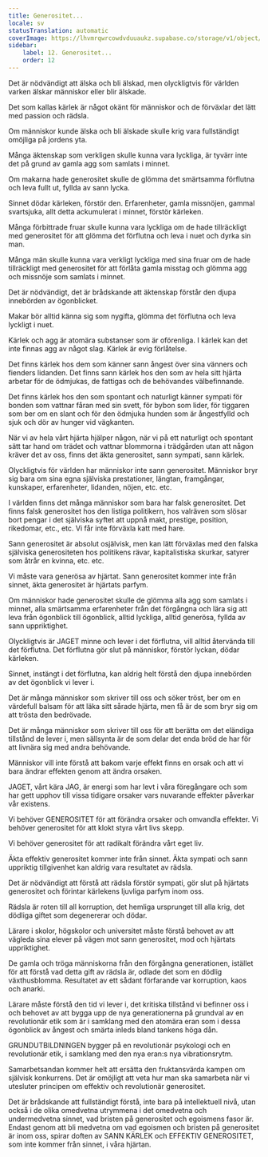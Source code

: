 ```yaml
---
title: Generositet...
locale: sv
statusTranslation: automatic
coverImage: https://lhvmrqwrcowdvduuaukz.supabase.co/storage/v1/object/public/strapi-uploads/small_cover-educacion-fundamental.webp-2d51a7828a2b1309555be27f7e2a61a0.webp
sidebar:
    label: 12. Generositet...
    order: 12
---
```

Det är nödvändigt att älska och bli älskad, men olyckligtvis för världen varken älskar människor eller blir älskade.

Det som kallas kärlek är något okänt för människor och de förväxlar det lätt med passion och rädsla.

Om människor kunde älska och bli älskade skulle krig vara fullständigt omöjliga på jordens yta.

Många äktenskap som verkligen skulle kunna vara lyckliga, är tyvärr inte det på grund av gamla agg som samlats i minnet.

Om makarna hade generositet skulle de glömma det smärtsamma förflutna och leva fullt ut, fyllda av sann lycka.

Sinnet dödar kärleken, förstör den. Erfarenheter, gamla missnöjen, gammal svartsjuka, allt detta ackumulerat i minnet, förstör kärleken.

Många förbittrade fruar skulle kunna vara lyckliga om de hade tillräckligt med generositet för att glömma det förflutna och leva i nuet och dyrka sin man.

Många män skulle kunna vara verkligt lyckliga med sina fruar om de hade tillräckligt med generositet för att förlåta gamla misstag och glömma agg och missnöje som samlats i minnet.

Det är nödvändigt, det är brådskande att äktenskap förstår den djupa innebörden av ögonblicket.

Makar bör alltid känna sig som nygifta, glömma det förflutna och leva lyckligt i nuet.

Kärlek och agg är atomära substanser som är oförenliga. I kärlek kan det inte finnas agg av något slag. Kärlek är evig förlåtelse.

Det finns kärlek hos dem som känner sann ångest över sina vänners och fienders lidanden. Det finns sann kärlek hos den som av hela sitt hjärta arbetar för de ödmjukas, de fattigas och de behövandes välbefinnande.

Det finns kärlek hos den som spontant och naturligt känner sympati för bonden som vattnar fåran med sin svett, för bybon som lider, för tiggaren som ber om en slant och för den ödmjuka hunden som är ångestfylld och sjuk och dör av hunger vid vägkanten.

När vi av hela vårt hjärta hjälper någon, när vi på ett naturligt och spontant sätt tar hand om trädet och vattnar blommorna i trädgården utan att någon kräver det av oss, finns det äkta generositet, sann sympati, sann kärlek.

Olyckligtvis för världen har människor inte sann generositet. Människor bryr sig bara om sina egna själviska prestationer, längtan, framgångar, kunskaper, erfarenheter, lidanden, nöjen, etc. etc.

I världen finns det många människor som bara har falsk generositet. Det finns falsk generositet hos den listiga politikern, hos valräven som slösar bort pengar i det själviska syftet att uppnå makt, prestige, position, rikedomar, etc., etc. Vi får inte förväxla katt med hare.

Sann generositet är absolut osjälvisk, men kan lätt förväxlas med den falska själviska generositeten hos politikens rävar, kapitalistiska skurkar, satyrer som åtrår en kvinna, etc. etc.

Vi måste vara generösa av hjärtat. Sann generositet kommer inte från sinnet, äkta generositet är hjärtats parfym.

Om människor hade generositet skulle de glömma alla agg som samlats i minnet, alla smärtsamma erfarenheter från det förgångna och lära sig att leva från ögonblick till ögonblick, alltid lyckliga, alltid generösa, fyllda av sann uppriktighet.

Olyckligtvis är JAGET minne och lever i det förflutna, vill alltid återvända till det förflutna. Det förflutna gör slut på människor, förstör lyckan, dödar kärleken.

Sinnet, instängt i det förflutna, kan aldrig helt förstå den djupa innebörden av det ögonblick vi lever i.

Det är många människor som skriver till oss och söker tröst, ber om en värdefull balsam för att läka sitt sårade hjärta, men få är de som bryr sig om att trösta den bedrövade.

Det är många människor som skriver till oss för att berätta om det eländiga tillstånd de lever i, men sällsynta är de som delar det enda bröd de har för att livnära sig med andra behövande.

Människor vill inte förstå att bakom varje effekt finns en orsak och att vi bara ändrar effekten genom att ändra orsaken.

JAGET, vårt kära JAG, är energi som har levt i våra föregångare och som har gett upphov till vissa tidigare orsaker vars nuvarande effekter påverkar vår existens.

Vi behöver GENEROSITET för att förändra orsaker och omvandla effekter. Vi behöver generositet för att klokt styra vårt livs skepp.

Vi behöver generositet för att radikalt förändra vårt eget liv.

Äkta effektiv generositet kommer inte från sinnet. Äkta sympati och sann uppriktig tillgivenhet kan aldrig vara resultatet av rädsla.

Det är nödvändigt att förstå att rädsla förstör sympati, gör slut på hjärtats generositet och förintar kärlekens ljuvliga parfym inom oss.

Rädsla är roten till all korruption, det hemliga ursprunget till alla krig, det dödliga giftet som degenererar och dödar.

Lärare i skolor, högskolor och universitet måste förstå behovet av att vägleda sina elever på vägen mot sann generositet, mod och hjärtats uppriktighet.

De gamla och tröga människorna från den förgångna generationen, istället för att förstå vad detta gift av rädsla är, odlade det som en dödlig växthusblomma. Resultatet av ett sådant förfarande var korruption, kaos och anarki.

Lärare måste förstå den tid vi lever i, det kritiska tillstånd vi befinner oss i och behovet av att bygga upp de nya generationerna på grundval av en revolutionär etik som är i samklang med den atomära eran som i dessa ögonblick av ångest och smärta inleds bland tankens höga dån.

GRUNDUTBILDNINGEN bygger på en revolutionär psykologi och en revolutionär etik, i samklang med den nya eran:s nya vibrationsrytm.

Samarbetsandan kommer helt att ersätta den fruktansvärda kampen om självisk konkurrens. Det är omöjligt att veta hur man ska samarbeta när vi utesluter principen om effektiv och revolutionär generositet.

Det är brådskande att fullständigt förstå, inte bara på intellektuell nivå, utan också i de olika omedvetna utrymmena i det omedvetna och undermedvetna sinnet, vad bristen på generositet och egoismens fasor är. Endast genom att bli medvetna om vad egoismen och bristen på generositet är inom oss, spirar doften av SANN KÄRLEK och EFFEKTIV GENEROSITET, som inte kommer från sinnet, i våra hjärtan.

